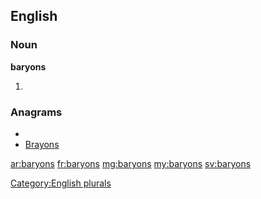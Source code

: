 ==English==

===Noun===
'''baryons'''

# {{plural of|[[baryon]]}}

===Anagrams===
* {{alphagram|abnorsy}}
* [[Brayons#English|Brayons]]


[[Category:English plurals]]

[[ar:baryons]]
[[fr:baryons]]
[[mg:baryons]]
[[my:baryons]]
[[sv:baryons]]
